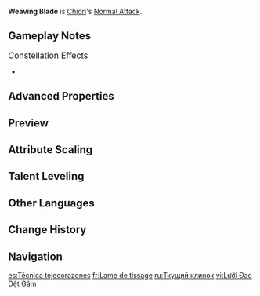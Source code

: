 {{Talent Infobox
|image         = Talent Weaving Blade.png
|character     = Chiori
|type          = Normal Attack
|info          = '''Normal Attack'''<br>Performs up to 4 rapid strikes.<br><br>'''Charged Attack'''<br>Consumes a certain amount of Stamina to unleash 2 rapid sword strikes.<br><br>'''Plunging Attack'''<br>Plunges from mid-air to strike the ground below, damaging opponents along the path and dealing AoE DMG upon impact.
|CD            = 
|energyCost    = 
|scale_att1    = ATK
|scale_att2    = 
|utility1      = 
|utility2      = 
|arkhe         = 
}}
'''Weaving Blade''' is [[Chiori]]'s [[Normal Attack]].

==Gameplay Notes==
;<big>Constellation Effects</big>
* {{Talent Note|constellation|6|Sole Principle Pursuit}}

==Advanced Properties==
{{Advanced Properties
|title   = Normal Attack 1-Hit
|gu      = 1U
|icdtag  = Normal Attack
|icdtype = 2.5s/3 Hits
|poise   = 51.7
|impulse = 3

|title2   = Normal Attack 2-Hit
|gu2      = 1U
|icdtag2  = Normal Attack
|icdtype2 = 2.5s/3 Hits
|poise2   = 49
|impulse2 = 3

|title3   = Normal Attack 3-Hit A
|gu3      = 1U
|icdtag3  = Normal Attack
|icdtype3 = 2.5s/3 Hits
|poise3   = 31.3
|impulse3 = 3

|title4   = Normal Attack 3-Hit B
|gu4      = 1U
|icdtag4  = Normal Attack
|icdtype4 = 2.5s/3 Hits
|poise4   = 31.3
|impulse4 = 2

|title5   = Normal Attack 4-Hit
|gu5      = 1U
|icdtag5  = Normal Attack
|icdtype5 = 2.5s/3 Hits
|poise5   = 78.6
|impulse5 = 5

|title6   = Charged Attack 1-Hit
|gu6      = 1U
|icdtag6  = Normal Attack
|icdtype6 = 2.5s/3 Hits
|poise6   = 60
|impulse6 = 2

|title7   = Charged Attack 2-Hit
|gu7      = 1U
|icdtag7  = Normal Attack
|icdtype7 = 2.5s/3 Hits
|poise7   = 60
|impulse7 = 5

|title8   = Plunging Attack Collision
|gu8      = 0U
|icdtag8  = none
|poise8   = 25
|impulse8 = 2

|title9   = Low Plunge
|gu9      = 1U
|icdtag9  = none
|poise9   = 100
|impulse9 = 4
|blunt9   = 1

|title10   = High Plunge
|gu10      = 1U
|icdtag10  = none
|poise10   = 150
|impulse10 = 7
|blunt10   = 1
}}

==Preview==
{{Preview
|file1    = Weaving Blade Normal Preview
|caption1 = Normal Attack

|file2    = Weaving Blade Charged Preview
|caption2 = Charged Attack
<!--
|file3    = Weaving Blade Plunging Preview
|caption3 = Plunging Attack
-->
}}

==Attribute Scaling==
{{Talent Scaling
|levels=11
|order=hit1,hit2,hit3,hit4,charged_title,charged,stamina,plunge_title,plunge,plungelow,plungehigh
|titles=1-Hit DMG (%),2-Hit DMG (%),3-Hit DMG (%),4-Hit DMG (%),Charged Attack,Charged Attack DMG (%),Charged Attack Stamina Cost,Plunging Attack,Plunge DMG (%),Low Plunge DMG (%),High Plunge DMG (%)
|hit1_1=49.41
|hit1_2=53.43
|hit1_3=57.45
|hit1_4=63.2
|hit1_5=67.22
|hit1_6=71.82
|hit1_7=78.14
|hit1_8=84.46
|hit1_9=90.78
|hit1_10=97.67
|hit1_11=104.57
|hit2_1=46.83
|hit2_2=50.65
|hit2_3=54.46
|hit2_4=59.9
|hit2_5=63.72
|hit2_6=68.07
|hit2_7=74.06
|hit2_8=80.05
|hit2_9=86.04
|hit2_10=92.58
|hit2_11=99.11
|hit3_1=30.42+30.42
|hit3_2=32.89+32.89
|hit3_3=35.37+35.37
|hit3_4=38.9+38.9
|hit3_5=41.38+41.38
|hit3_6=44.21+44.21
|hit3_7=48.1+48.1
|hit3_8=51.99+51.99
|hit3_9=55.88+55.88
|hit3_10=60.13+60.13
|hit3_11=64.37+64.37
|hit4_1=75.12
|hit4_2=81.24
|hit4_3=87.35
|hit4_4=96.09
|hit4_5=102.2
|hit4_6=109.19
|hit4_7=118.8
|hit4_8=128.41
|hit4_9=138.02
|hit4_10=148.5
|hit4_11=158.98
|charged_1=54.31+54.31
|charged_2=58.73+58.73
|charged_3=63.15+63.15
|charged_4=69.46+69.46
|charged_5=73.89+73.89
|charged_6=78.94+78.94
|charged_7=85.88+85.88
|charged_8=92.83+92.83
|charged_9=99.78+99.78
|charged_10=107.35+107.35
|charged_11=114.93+114.93
|stamina=20
|plunge_1=63.93
|plunge_2=69.14
|plunge_3=74.34
|plunge_4=81.77
|plunge_5=86.98
|plunge_6=92.93
|plunge_7=101.1
|plunge_8=109.28
|plunge_9=117.46
|plunge_10=126.38
|plunge_11=135.3
|plungelow_1=127.84
|plungelow_2=138.24
|plungelow_3=148.65
|plungelow_4=163.51
|plungelow_5=173.92
|plungelow_6=185.81
|plungelow_7=202.16
|plungelow_8=218.51
|plungelow_9=234.86
|plungelow_10=252.7
|plungelow_11=270.54
|plungehigh_1=159.68
|plungehigh_2=172.67
|plungehigh_3=185.67
|plungehigh_4=204.24
|plungehigh_5=217.23
|plungehigh_6=232.09
|plungehigh_7=252.51
|plungehigh_8=272.93
|plungehigh_9=293.36
|plungehigh_10=315.64
|plungehigh_11=337.92
}}

==Talent Leveling==
{{Talent Upgrade|Chiori}}

==Other Languages==
{{Other Languages
|en      = Weaving Blade
|zhs     = 心织刀流
|zhs_rm  = Xīnzhī Dāoliú
|zht     = 心織刀流
|zht_rm  = Xīnzhī Dāoliú
|zh_tl   = Heart-Weaving Blade Technique
|ja      = 心織刀流
|ja_rm   = Shinshoku Touryuu{{Assumed}}
|ja_tl   = 
|ko      = 직조 검술
|ko_tl   = 
|es      = Técnica tejecorazones
|es_tl   = Heart-Weaving Technique
|fr      = Lame de tissage
|fr_tl   = Weaving Blade
|ru      = Ткущий клинок
|ru_tl   = Weaving Blade
|th      = Weaving Blade
|vi      = Lưỡi Đao Dệt Gấm
|vi_tl   = 
|de      = Webende Klinge
|de_tl   = Weaving Blade
|id      = Weaving Blade
|pt      = Lâmina Tecelã
|pt_tl   = 
|tr      = Örgü Kılıcı
|tr_tl   = 
|tr_note = 
|it      = Lama intrecciata
|it_tl   = Weaved Blade
}}

==Change History==
{{Change History|4.5}}

==Navigation==
{{Talent Navbox|Chiori}}

[[es:Técnica tejecorazones]]
[[fr:Lame de tissage]]
[[ru:Ткущий клинок]]
[[vi:Lưỡi Đao Dệt Gấm]]